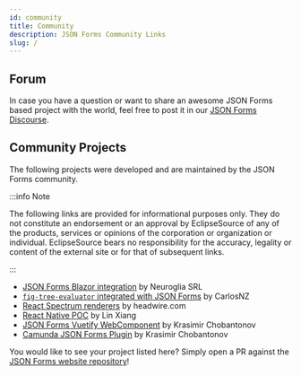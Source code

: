 ```yaml
---
id: community
title: Community
description: JSON Forms Community Links
slug: /
---
```


## Forum

In case you have a question or want to share an awesome JSON Forms based project with the world, feel free to post it in our [JSON Forms Discourse](https://jsonforms.discourse.group/).

## Community Projects

The following projects were developed and are maintained by the JSON Forms community.

:::info Note

The following links are provided for informational purposes only.
They do not constitute an endorsement or an approval by EclipseSource of any of the products, services or opinions of the corporation or organization or individual.
EclipseSource bears no responsibility for the accuracy, legality or content of the external site or for that of subsequent links.

:::

- [JSON Forms Blazor integration](https://github.com/neuroglia-io/Neuroglia.Blazor.JsonForms) by Neuroglia SRL
- [`fig-tree-evaluator` integrated with JSON Forms](https://github.com/CarlosNZ/jsonforms-with-figtree-demo) by CarlosNZ
- [React Spectrum renderers](https://github.com/headwirecom/jsonforms-react-spectrum-renderers) by headwire.com
- [React Native POC](https://github.com/RyanLinXiang/JsonFormsRN) by Lin Xiang
- [JSON Forms Vuetify WebComponent](https://github.com/kchobantonov/jsonforms-vuetify-webcomponent) by Krasimir Chobantonov
- [Camunda JSON Forms Plugin](https://github.com/kchobantonov/camunda-jsonforms-plugin) by Krasimir Chobantonov

You would like to see your project listed here?
Simply open a PR against the [JSON Forms website repository](https://github.com/eclipsesource/jsonforms2-website/blob/master/content/community/community.mdx)!
